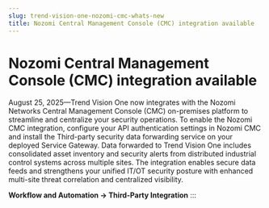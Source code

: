```yaml
---
slug: trend-vision-one-nozomi-cmc-whats-new
title: Nozomi Central Management Console (CMC) integration available
---
```

# Nozomi Central Management Console (CMC) integration available

August 25, 2025—Trend Vision One now integrates with the Nozomi Networks Central Management Console (CMC) on-premises platform to streamline and centralize your security operations. To enable the Nozomi CMC integration, configure your API authentication settings in Nozomi CMC and install the Third-party security data forwarding service on your deployed Service Gateway. Data forwarded to Trend Vision One includes consolidated asset inventory and security alerts from distributed industrial control systems across multiple sites. The integration enables secure data feeds and strengthens your unified IT/OT security posture with enhanced multi-site threat correlation and centralized visibility.

**Workflow and Automation → Third-Party Integration**
:::

